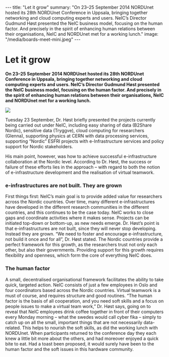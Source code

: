 ---
title: "Let it grow"
summary: "On 23–25 September 2014 NORDUnet hosted its 28th NORDUnet Conference in Uppsala, bringing together networking and cloud computing experts and users. NeIC’s Director Gudmund Høst presented the NeIC business model, focusing on the human factor. And precisely in the spirit of enhancing human relations between their organisations, NeIC and NORDUnet met for a working lunch."
image: "/media/boards-meet-mini.jpeg"
---

= Let it grow =

'''On 23–25 September 2014 NORDUnet hosted its 28th NORDUnet Conference in Uppsala, bringing together networking and cloud computing experts and users. NeIC’s Director Gudmund Høst presented the NeIC business model, focusing on the human factor. And precisely in the spirit of enhancing human relations between their organisations, NeIC and NORDUnet met for a working lunch.'''

<a href="/media/boards-meet.jpeg">
<img class="smallpic" src="/media/boards-meet-mini.jpeg">
</a>

Tuesday 23 September, Dr. Høst briefly presented the projects currently being carried out under NeIC, including easy sharing of data (B2Share Nordic), sensitive data (Tryggve), cloud computing for researchers (Glenna), supporting physics at CERN with data processing services, supporting “Nordic” ESFRI projects with e-Infrastructure services and policy support for Nordic stakeholders.

His main point, however, was how to achieve successful e-infrastructure collaboration at the Nordic level. According to Dr. Høst, the success or failure of these efforts lies in the approach – with regard to both the notion of e-infrastructure development and the realisation of virtual teamwork.

=== e-infrastructures are not built. They are grown ===

First things first: NeIC’s main goal is to provide added value for researchers across the Nordic countries. Over time, many different e-infrastructures have developed in the different research communities in the different countries, and this continues to be the case today. NeIC works to close gaps and coordinate activities where it makes sense. Projects can be initiated top-down or bottom-up, as new needs emerge. Dr. Høst’s point is that e-infrastructures are not built, since they will never stop developing. Instead they are grown. “We need to foster and encourage e-infrastructure, not build it once and for all”, Dr. Høst stated. The Nordic countries provide a perfect framework for this growth, as the researchers trust not only each other, but also their governments. Providing support for this growth requires flexibility and openness, which form the core of everything NeIC does.

=== The human factor ===

A small, decentralised organisational framework facilitates the ability to take quick, targeted action. NeIC consists of just a few employees in Oslo and four coordinators based across the Nordic countries. Virtual teamwork is a must of course, and requires structure and good routines. “The human factor is the basis of all cooperation, and you need soft skills and a focus on people issues to make a virtual team work,” Dr. Høst says, going on to reveal that NeIC employees drink coffee together in front of their computers every Monday morning – what the swedes would call cyber fika – simply to catch up on all the small, important things that are not necessarily data-related. This helps to nourish the soft skills, as did the working lunch with NORDUnet. When participants returned to the conference day they each knew a little bit more about the others, and had moreover enjoyed a quick bite to eat. Had a toast been proposed, it would surely have been to the human factor and the soft issues in this hardware community.



